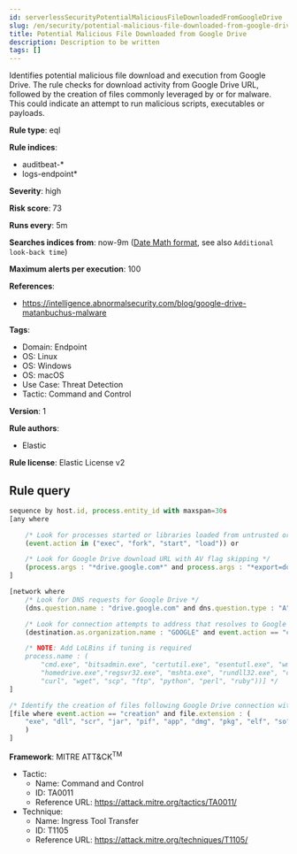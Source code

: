 ```yaml
---
id: serverlessSecurityPotentialMaliciousFileDownloadedFromGoogleDrive
slug: /en/security/potential-malicious-file-downloaded-from-google-drive
title: Potential Malicious File Downloaded from Google Drive
description: Description to be written
tags: []
---
```


<div id="potential-malicious-file-downloaded-from-google-drive"></div>

Identifies potential malicious file download and execution from Google Drive. The rule checks for download activity from Google Drive URL, followed by the creation of files commonly leveraged by or for malware. This could indicate an attempt to run malicious scripts, executables or payloads.

**Rule type**: eql

**Rule indices**: 

* auditbeat-*
* logs-endpoint*

**Severity**: high

**Risk score**: 73

**Runs every**: 5m

**Searches indices from**: now-9m ([Date Math format](((ref))/common-options.html#date-math), see also <DocLink id="serverlessSecurityRulesUiCreate" section="set-the-rules-schedule">`Additional look-back time`</DocLink>)

**Maximum alerts per execution**: 100

**References**: 

* https://intelligence.abnormalsecurity.com/blog/google-drive-matanbuchus-malware

**Tags**: 

* Domain: Endpoint
* OS: Linux
* OS: Windows
* OS: macOS
* Use Case: Threat Detection
* Tactic: Command and Control

**Version**: 1

**Rule authors**: 

* Elastic

**Rule license**: Elastic License v2

## Rule query

```js
sequence by host.id, process.entity_id with maxspan=30s
[any where

    /* Look for processes started or libraries loaded from untrusted or unsigned Windows, Linux or macOS binaries */
    (event.action in ("exec", "fork", "start", "load")) or

    /* Look for Google Drive download URL with AV flag skipping */
    (process.args : "*drive.google.com*" and process.args : "*export=download*" and process.args : "*confirm=no_antivirus*")
]

[network where
    /* Look for DNS requests for Google Drive */
    (dns.question.name : "drive.google.com" and dns.question.type : "A") or

    /* Look for connection attempts to address that resolves to Google */
    (destination.as.organization.name : "GOOGLE" and event.action == "connection_attempted")

    /* NOTE: Add LoLBins if tuning is required
    process.name : (
        "cmd.exe", "bitsadmin.exe", "certutil.exe", "esentutl.exe", "wmic.exe", "PowerShell.exe",
        "homedrive.exe","regsvr32.exe", "mshta.exe", "rundll32.exe", "cscript.exe", "wscript.exe",
        "curl", "wget", "scp", "ftp", "python", "perl", "ruby"))] */
]

/* Identify the creation of files following Google Drive connection with extensions commonly used for executables or libraries */
[file where event.action == "creation" and file.extension : (
    "exe", "dll", "scr", "jar", "pif", "app", "dmg", "pkg", "elf", "so", "bin", "deb", "rpm","sh","hta","lnk"
    )
]

```

**Framework**: MITRE ATT&CK<sup>TM</sup>

* Tactic:
    * Name: Command and Control
    * ID: TA0011
    * Reference URL: https://attack.mitre.org/tactics/TA0011/
* Technique:
    * Name: Ingress Tool Transfer
    * ID: T1105
    * Reference URL: https://attack.mitre.org/techniques/T1105/

